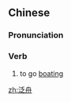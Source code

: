 ==Chinese==
{{zh-forms}}

===Pronunciation===
{{zh-pron
|m=fànzhōu
|c=faan6 zau1
|cat=v
}}

===Verb===
{{zh-verb}}

# {{lb|zh|literary}} to go [[boating]]

[[zh:泛舟]]